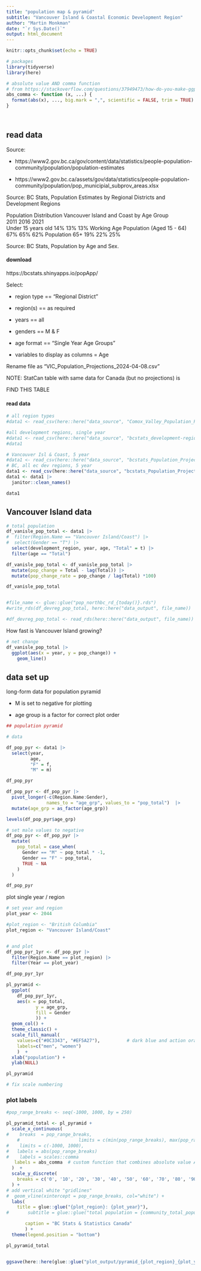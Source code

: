 ```yaml
---
title: "population map & pyramid"
subtitle: "Vancouver Island & Coastal Economic Development Region"
author: "Martin Monkman"
date: "`r Sys.Date()`"
output: html_document
---
```


```r
knitr::opts_chunk$set(echo = TRUE)

# packages
library(tidyverse)
library(here)

# absolute value AND comma function
# from https://stackoverflow.com/questions/37949473/how-do-you-make-ggplot-labels-use-both-labels-abs-and-labels-comma
abs_comma <- function (x, ...) {
  format(abs(x), ..., big.mark = ",", scientific = FALSE, trim = TRUE)
}




```

## read data

Source:

-   https://www2.gov.bc.ca/gov/content/data/statistics/people-population-community/population/population-estimates

-   https://www2.gov.bc.ca/assets/gov/data/statistics/people-population-community/population/pop_municipial_subprov_areas.xlsx

Source: BC Stats, Population Estimates by Regional Districts and Development Regions

Population Distribution Vancouver Island and Coast by Age Group\
2011 2016 2021\
Under 15 years old 14% 13% 13% Working Age Population (Aged 15 - 64) 67% 65% 62% Population 65+ 19% 22% 25%

Source: BC Stats, Population by Age and Sex.

#### download

https://bcstats.shinyapps.io/popApp/

Select:

-   region type == "Regional District"

-   region(s) == as required

-   years == all

-   genders == M & F

-   age format == "Single Year Age Groups"

-   variables to display as columns = Age

Rename file as "VIC_Population_Projections_2024-04-08.csv"



NOTE: StatCan table with same data for Canada (but no projections) is 

FIND THIS TABLE


#### read data


```r
# all region types
#data1 <- read_csv(here::here("data_source", "Comox_Valley_Population_Projections_5yr_2024-02-04.csv"))

#all development regions, single year
#data1 <- read_csv(here::here("data_source", "bcstats_development-region-population_2024-04-08.csv"))
#data1

# Vancouver Isl & Coast, 5 year
#data1 <- read_csv(here::here("data_source", "bcstats_Population_Projections_dr-VIC_2024-04-08.csv"))
# BC, all ec dev regions, 5 year
data1 <- read_csv(here::here("data_source", "bcstats_Population_Projections_dr-BC_2024-04-08.csv"))
data1 <- data1 |> 
  janitor::clean_names()

data1

```

## Vancouver Island data

```r

# total population
df_vanisle_pop_total <- data1 |> 
#  filter(Region.Name == "Vancouver Island/Coast") |> 
#  select(Gender == "T") |> 
  select(development_region, year, age, "Total" = t) |> 
  filter(age == "Total")

df_vanisle_pop_total <- df_vanisle_pop_total |> 
  mutate(pop_change = Total - lag(Total)) |> 
  mutate(pop_change_rate = pop_change / lag(Total) *100)

df_vanisle_pop_total


#file_name <- glue::glue("pop_northbc_rd_{today()}.rds")
#write_rds(df_devreg_pop_total, here::here("data_output", file_name))

#df_devreg_pop_total <- read_rds(here::here("data_output", file_name))


```

How fast is Vancouver Island growing?

```r
# net change
df_vanisle_pop_total |> 
  ggplot(aes(x = year, y = pop_change)) + 
    geom_line()


```


## data set up

long-form data for population pyramid

* M is set to negative for plotting

* age group is a factor for correct plot order

```r
## population pyramid

# data

df_pop_pyr <- data1 |> 
  select(year,
         age,
         "F" = f, 
         "M" = m)

df_pop_pyr

```


```r
df_pop_pyr <- df_pop_pyr |> 
  pivot_longer(-c(Region.Name:Gender),
               names_to = "age_grp", values_to = "pop_total")  |> 
  mutate(age_grp = as_factor(age_grp))

levels(df_pop_pyr$age_grp)

# set male values to negative
df_pop_pyr <- df_pop_pyr |> 
  mutate(
    pop_total = case_when(
      Gender == "M" ~ pop_total * -1,
      Gender == "F" ~ pop_total,
      TRUE ~ NA
    )
  )

df_pop_pyr

```


plot single year / region

```r
# set year and region
plot_year <- 2044

#plot_region <- "British Columbia"
plot_region <- "Vancouver Island/Coast"


# and plot
df_pop_pyr_1yr <- df_pop_pyr |> 
  filter(Region.Name == plot_region) |> 
  filter(Year == plot_year)

df_pop_pyr_1yr

```


```r
pl_pyramid <-  
  ggplot(
    df_pop_pyr_1yr,
    aes(x = pop_total,
           y = age_grp,
           fill = Gender
           )) + 
  geom_col() +
  theme_classic() +
  scale_fill_manual(
    values=c("#0C3343", "#EF5A27"),          # dark blue and action orange
    labels=c("men", "women")
    )  +
  xlab("population") +
  ylab(NULL)

pl_pyramid

# fix scale numbering
```


### plot labels



```r
#pop_range_breaks <- seq(-1000, 1000, by = 250)

pl_pyramid_total <- pl_pyramid +
  scale_x_continuous(
#    breaks  = pop_range_breaks,
    #                      limits = c(min(pop_range_breaks), max(pop_range_breaks)),
#    limits = c(-1000, 1000),
#   labels = abs(pop_range_breaks)
#    labels = scales::comma
   labels = abs_comma  # custom function that combines absolute value AND commas
  )  +
  scale_y_discrete(
    breaks = c('0', '10', '20', '30', '40', '50', '60', '70', '80', '90+')
  ) +
# add vertical white "gridlines"
#  geom_vline(xintercept = pop_range_breaks, col="white") +
  labs(
    title = glue::glue("{plot_region}: {plot_year}"),
#       subtitle = glue::glue("total population = {community_total_population}"),

       caption = "BC Stats & Statistics Canada"
       ) +
  theme(legend.position = "bottom")

pl_pyramid_total


ggsave(here::here(glue::glue("plot_output/pyramid_{plot_region}_{plot_year}_population.jpg")))

```

